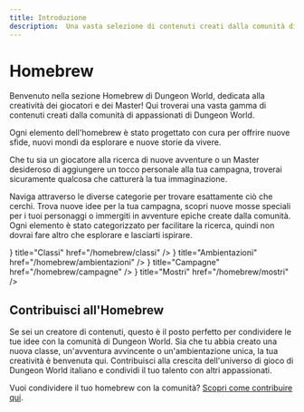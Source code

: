 ```yaml
---
title: Introduzione
description:  Una vasta selezione di contenuti creati dalla comunità di appassionati di Dungeon World. Ogni elemento dell'homebrew è stato progettato con cura per offrire nuove sfide, nuovi mondi da esplorare e nuove storie da vivere. Che tu sia un giocatore alla ricerca di nuove avventure o un Master desideroso di aggiungere un tocco personale alla tua campagna, troverai sicuramente qualcosa che catturerà la tua immaginazione.
---
```


# Homebrew

Benvenuto nella sezione Homebrew di Dungeon World, dedicata alla creatività dei giocatori e dei Master! Qui troverai una vasta gamma di contenuti creati dalla comunità di appassionati di Dungeon World.

Ogni elemento dell'homebrew è stato progettato con cura per offrire nuove sfide, nuovi mondi da esplorare e nuove storie da vivere.

Che tu sia un giocatore alla ricerca di nuove avventure o un Master desideroso di aggiungere un tocco personale alla tua campagna, troverai sicuramente qualcosa che catturerà la tua immaginazione.

Naviga attraverso le diverse categorie per trovare esattamente ciò che cerchi. Trova nuove idee per la tua campagna, scopri nuove mosse speciali per i tuoi personaggi o immergiti in avventure epiche create dalla comunità. Ogni elemento è stato categorizzato per facilitare la ricerca, quindi non dovrai fare altro che esplorare e lasciarti ispirare.

<Cards>
  <Card icon={<FontAwesomeIcon icon={faScroll} />} title="Classi" href="/homebrew/classi" />
  <Card icon={<FontAwesomeIcon icon={faGlobe} />} title="Ambientazioni" href="/homebrew/ambientazioni" />
  <Card icon={<FontAwesomeIcon icon={faFlag} />} title="Campagne" href="/homebrew/campagne" />
  <Card icon={<FontAwesomeIcon icon={faDragon} />} title="Mostri" href="/homebrew/mostri" />
</Cards>

## Contribuisci all'Homebrew

Se sei un creatore di contenuti, questo è il posto perfetto per condividere le tue idee con la comunità di Dungeon World. Sia che tu abbia creato una nuova classe, un'avventura avvincente o un'ambientazione unica, la tua creatività è benvenuta qui. Contribuisci alla crescita dell'universo di gioco di Dungeon World italiano e condividi il tuo talento con altri appassionati.

Vuoi condividere il tuo homebrew con la comunità? [Scopri come contribuire qui](https://github.com/KernelPanic92/dungeonworld-ita).
